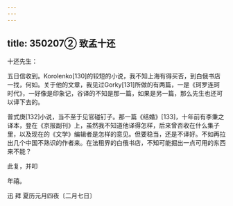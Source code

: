 ```yaml
---
---
---
```

title: 350207② 致孟十还
---




十还先生：

五日信收到。Korolenko[130]的较短的小说，我不知上海有得买否，到白俄书店一找，何如。关于他的文章，我见过Gorky[131]所做的有两篇，一是《珂罗连珂时代》，一好像是印象记，谷译的不知是那一篇，如果是另一篇，那么先生也还可以译下去的。

普式庚[132]小说，当不至于见官碰钉子。那一篇《结婚》[133]，十年前有李秉之译本，登在《京报副刊》上，虽然我不知道他译得怎样，后来曾否收在什么集子里，以及现在的《文学》编辑者是怎样的意见。但要稳当，还是不译好。不如再拉出几个中国不熟识的作者来。在法租界的白俄书店，不知可能掘出一点可用的东西来不能？

此复，并叩

年禧。

迅 拜 夏历元月四夜〔二月七日〕